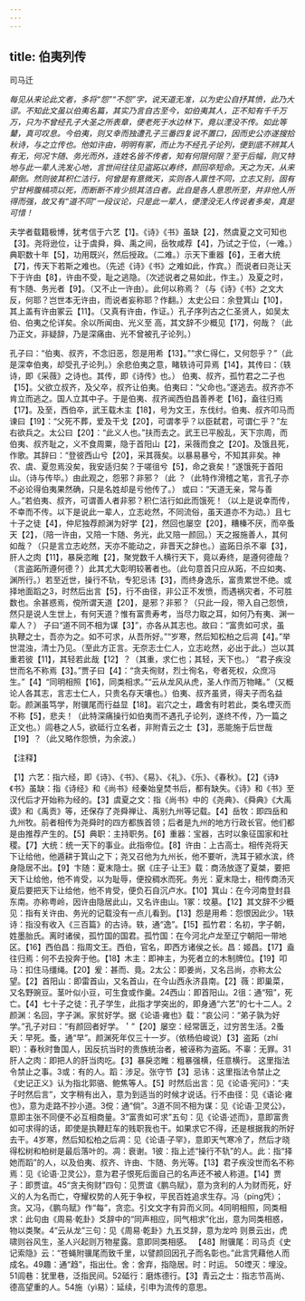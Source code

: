 ```yaml
---
---
---
```

title: 伯夷列传
---



司马迁

*每见从来论此文者，多将“怨”“不怨”字，说天道无准，以为史公自抒其愤，此乃大谬。不知此文虽以伯夷名篇，其实乃言自古至今，如伯夷其人，正不知有千千万万，只为不曾经孔子大圣之所表章，便老死于水边林下，竟以湮没不传。如此等鼙，真可叹息。今伯夷，则又幸而独遭孔子三番四复说不置口，因而史公亦遂搜拾秋诗，与之立传也。他如许由，明明有冢，而止为不经孔子论列，便到底不辨其人有无，何况卞随、务光而外，连姓名皆不传者，知有何限何限？至于后幅，则又特地与此一辈人洗发心地，言世间往往见盗跖以寿终，颜回卒短命。天之为天，从来颠倒。然则彼其积仁洁行，何曾是有意微天，实则各人禀性不同，立志又别，固有宁甘枵腹槁项以死，而断断不肯少损其洁白者。此自是各人意思所至，并非他人所得而强，故又有“道不同”一段议论，只是此一辈人，便湮没无人传说者多矣，真是可惜！*

夫学者载籍极博，犹考信于六艺【1】。《诗》《书》虽缺【2】，然虞夏之文可知也【3】。尧将逊位，让于虞舜，舜、禹之间，岳牧咸荐【4】，乃试之于位，（一难。）典职数十年【5】，功用既兴，然后授政。（二难。）示天下重器【6】，王者大统【7】，传天下若斯之难也。（先述《诗》《书》之难如此，作宾。）而说者曰尧让天下于许由【8】，许由不受，耻之逃隐。（次述说者之易如此，作主。）及夏之时，有卞随、务光者【9】。（又不止一许由）。此何以称焉？（与《诗》《书》之文大反，何耶？岂世本无许由，而说者妄称耶？作翻。）太史公曰：余登箕山【10】，其上盖有许由冢云【11】。（又真有许由，作证。）孔子序列古之仁圣贤人，如吴太伯、伯夷之伦详矣。余以所闻由、光义至
高，其文辞不少概见【17】，何哉？（此乃正文，非疑辞，乃是深痛由、光不曾被孔子论列。）

孔子曰：“伯夷、叔齐，不念旧恶，怨是用希【13】。”“求仁得仁，又何怨乎？”（此是深幸伯夷，却受孔子论列。）余悲伯夷之意，睹轶诗可异焉【14】，其传曰：（轶诗，即《采薇》之诗也。其传，即《诗传》也。）
伯夷、叔齐，孤竹君之二子也【15】。父欲立叔齐，及父卒，叔齐让伯夷。伯夷曰：“父命也。”遂逃去。叔齐亦不肯立而逃之。国人立其中子。于是伯夷、叔齐闻西伯昌善养老【16】，盍往归焉【17】。及至，西伯卒，武王载木主【18】，号为文王，东伐纣。伯夷、叔齐叩马而谏曰【19】：“父死不葬，爱及干戈【20】，可谓孝乎？以臣弑君，可谓仁乎？”左右欲兵之。太公曰【20】：“此义人也。”扶而去之。武王已平殷乱，天下宗周，而伯夷、叔齐耻之，义不食周粟，隐于首阳山【2】，采薇而食之【20】。及饿且死，作歌。其辞曰：“登彼西山兮【20】，采其薇矣。以暴易暴兮，不知其非矣。神农、虞、夏忽焉没矣，我安适归矣？于嗟徂兮【5】，命之衰矣！”遂饿死于首阳山。（诗与传毕。）由此观之，怨邪？非邪？（此
？（此特作滑稽之笔，言孔子亦不必论得伯夷果然确，只是名姓却是亏他传了。）
或曰：“天道无亲，常与善人。”若伯夷、叔齐，可谓善人者非邪？积仁洁行如此而饿死！（以上是说幸而传，不幸而不传。以下是说此一辈人，立志屹然，不同流俗，虽天道亦不为动。）且七十子之徒【4】，仲尼独荐颜渊为好学【2】，然回也屡空【20】，糟榛不厌，而卒蚤天【2】，（陪一许由，又陪一卞随、务光，此又陪一颜回。）天之报施善人，其何如哉？（只是言立志屹然，天亦不能动之，非晋天之辞也。）盗跖日杀不辜【3】，肝人之肉【11】，暴戾恣睢【2】，聚党数千人横行天下，竟以寿终，是遵何德哉？（言盗跖所遵何德？）此其尤大彰明较著者也。（此句意首只应从跖，不应如夷、渊所行。）若至近世，操行不轨，专犯忌讳【3】，而终身逸乐，富贵累世不绝。或择地面蹈之3，时然后出言【5】，行不由径，非公正不发愤，而遇祸灾者，不可胜数也。余甚惑焉，傥所谓天道【20】，是邪？非邪？（只此一段，带入自己怨愤，然只是说人生世上，有何天道？惟有富贵寿考，当尽力取之耳，如何乃有夷、渊一辈人？）
子曰“道不同不相为谋【3】”，亦各从其志也。故曰：“富贵如可求，虽
执鞭之士，吾亦为之。如不可求，从吾所好。”“岁寒，然后知松柏之后凋【4】。”举世混浊，清士乃见。（至此方正言。无奈志士仁人，立志屹然，必出于此。）岂以其重若彼【11】，其轻若此哉【12】？（其重，求仁也；其轻，天下也。）
“君子疾没世而名不称焉【3】。”贾子曰【4】：“贪夫徇财，烈士徇名，夸者死权，众庶冯生。”【4】“同明相照【16】，同类相求。”“云从龙风从虎，圣人作而万物睹。”（又概论人各其志，言志士仁人，只贵名存天壤也。）伯夷、叔齐虽贤，得夫子而名益彰。颜渊虽笃学，附骥尾而行益显【18】。岩穴之士，趣舍有时若此，类名堙灭而不称【5】，悲夫！（此特深痛操行如伯夷而不遇孔子论列，遂终不传，乃一篇之正文也。）闾巷之人5，欲砥行立名者，非附青云之士【3】，恶能施于后世哉【19】？（此又略作怨愤，为余波。）

【注释】

【1】六艺：指六经，即《诗》、《书》、《易》、《礼》、《乐》、《春秋》。【2】《诗》《书》虽缺：指《诗经》和《尚书》经秦始皇焚书后，都有缺失。《诗》和《书》至汉代后才开始称为经的。【3】虞夏之文：指《尚书》中的《尧典》、《舜典》《大禹谟》和《禹贡》等，还保存了尧舜禅让、禹别九州等记载。【4】岳牧：即四岳和九州牧。前者相传为尧舜时的四方都族首领；后者是九州的地方行政长官。他们都是由推荐产生的。【5】典职：主持职务。【6】重器：宝器，古时以象征国家和社稷。【7】大统：统一天下的事业。此指帝位。【8】许由：上古高士。相传尧将天下让给他，他遁耕于箕山之下；尧又召他为九州长，他不要听，洗耳于颍水滨，终身隐居不出。【9】卞随：夏末隐士。据《庄子·让王》载：商汤放逐了夏桀，要把天下让给他，他不肯受，以为耻辱，便投稠水而死。务光：夏末隐士，相传商汤灭夏后要把天下让给他，他不肯受，便负石自沉卢水。【10】箕山：在今河南登封县东南。亦称粤岭，因许由隐居此山，又名许由山。1冢：坟墓。【12】其文辞不少概见：指有关许由、务光的记载没有一点儿看到。【13】怨是用希：怨恨因此少。1轶诗：指没有收入《三百篇》的古诗。轶，通“逸”。【15】孤竹君：名初，字子朝，姓墨胎氏。离时诸侯，孤竹国的国君。孤竹国：在今河北卢龙至辽宁朝阳一带地区。【16】西伯昌：指周文王。西伯，官名，即西方诸侯之长。昌：姬昌。【17】盍往归焉：何不去投奔于他。【18】木主：即神主，为死者立的木制牌位。【19】叩马：扣住马缰绳。【20】爰：甚而、竟。2太公：即姜尚，又名吕尚，亦称太公望。【2】首阳山：即雷首山，又名首山，在今山西永济县南。【2】薇：即巢菜，又名野豌豆。茎叶似小豆，可生食或作羹。24西山：即首阳山。2徂：通“殂”，死亡。【4】七十子之徒：孔子学生，此指才学突出的，即身通“六艺”的七十二人。2颜渊：名回，字子渊。家贫好学。据《论语·雍也》载：“哀公问：“弟子孰为好学。”孔子对曰：“有颜回者好学。＇”【20】屡空：经常匮乏，过穷苦生活。2蚤夭：早死。蚤，通“早”。颜渊死年仅三十一岁。（依杨伯峻说）【3】盗跖（zhí职）：春秋时鲁国人，因反抗当时的贵族统治者，被诬称为盗跖。不辜：无罪。31肝人之肉：即把人的肝当肉吃。【3】暴戾恣睢：粗暴强横，任意横行。
这里指法令禁止之事。3或：有的人。蹈：涉足。张守节【3】忌讳：这里指法令禁止之
《史记正义》认为指北郭骆、鲍焦等人。【5】时然后出言：见《论语·宪问》：“夫子时然后言”，文字稍有出入，意为到适当的时候才说话。行不由径：见《语论·雍也》，意为走路不抄小道。3傥：通“倘”。3道不同不相为谋：见《论语·卫灵公》，意即主张不同便不必互相商量。3“富贵如可求”五句：见《论语·述而》，意即富贵如可求得的话，即使是执鞭赶车的贱职我也干。如果求它不得，还是根据我的所好去干。4岁寒，然后知松柏之后凋：见《论语·子罕》，意即天气寒冷了，然后才晓得松树和柏树是最后落叶的。凋：衰谢。1彼：指上述“操行不轨”的人。此：指“择她而蹈”的人，以及伯夷、叔齐、许由、卞随、务光等。【13】君子疾没世而名不称焉：见《论语·卫灵公》，意为君子恨死后面自己的名声还不被人称道。【14】贾子：即贾谊。45“贪夫徇财”四句：见贾谊《鹏鸟赋》，意为贪利的人为财而死，好义的人为名而亡，夺耀权势的人死于争权，平民百姓追求生存。冯（píng凭）；贪。又冯，《鹏鸟赋》作“每”，贪恋。引文文字有异而义同。4同明相照，同类相求：此句由《周易·乾卦》爻辞中的“同声相应，同气相求”化出，意为同类相惑，物以类聚。4“云从龙”三句：见《周易·乾卦》九五爻辞，意为龙吟
则景云出，虎啸则谷风生，圣人兴起则万物星露。意即同类相感。
【48】附骥尾：司马贞《史记索隐》云：“苍蝇附骥尾而致千里，以譬颜回因孔子而名彰也。”此言凭藉他人而成名。49趣：通“趋”，指出仕。舍：舍弃，指隐居。时：时运。
50堙灭：埋没。51闾巷：犹里巷，泛指民间。52砥行：磨炼德行。【3】青云之士：指志节高尚、德高望重的人。54施（yì易）：延续，引申为流传的意思。